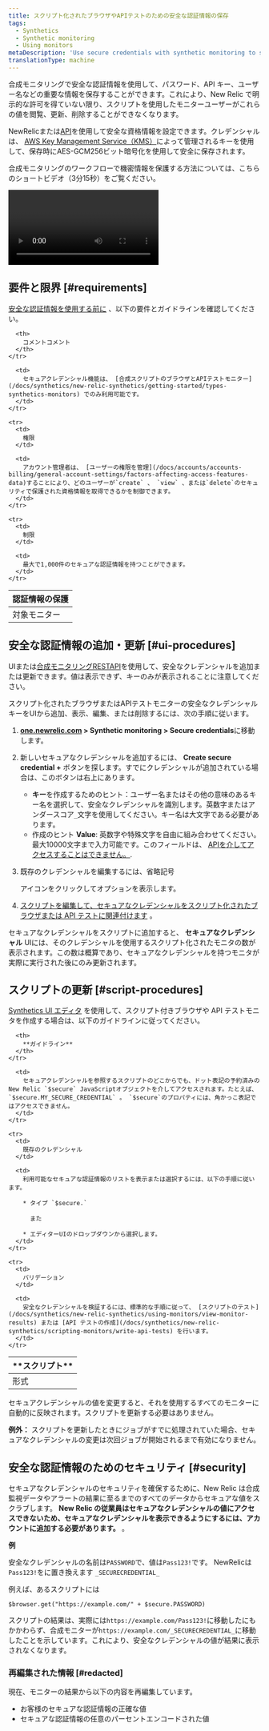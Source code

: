 ```yaml
---
title: スクリプト化されたブラウザやAPIテストのための安全な認証情報の保存
tags:
  - Synthetics
  - Synthetic monitoring
  - Using monitors
metaDescription: 'Use secure credentials with synthetic monitoring to store critical information, such as passwords, API keys, usernames, etc.'
translationType: machine
---
```


合成モニタリングで安全な認証情報を使用して、パスワード、API キー、ユーザー名などの重要な情報を保存することができます。これにより、New Relic で明示的な許可を得ていない限り、スクリプトを使用したモニターユーザーがこれらの値を閲覧、更新、削除することができなくなります。

NewRelicまたは[API](/docs/apis/synthetics-rest-api/secure-credentials-examples/use-synthetics-secure-credentials-apis)を使用して安全な資格情報を設定できます。クレデンシャルは、 [AWS Key Management Service（KMS）](https://aws.amazon.com/kms/)によって管理されるキーを使用して、保存時にAES-GCM256ビット暗号化を使用して安全に保存されます。

合成モニタリングのワークフローで機密情報を保護する方法については、こちらのショートビデオ（3分15秒）をご覧ください。

<Video
  id="BLrTnqIHRrU"
  type="youtube"
/>

## 要件と限界 [#requirements]

[安全な認証情報を使用する前に](#ui-procedures) 、以下の要件とガイドラインを確認してください。

<table>
  <thead>
    <tr>
      <th style={{ width: "200px" }}>
        認証情報の保護
      </th>

      <th>
        コメントコメント
      </th>
    </tr>
  </thead>

  <tbody>
    <tr>
      <td>
        対象モニター
      </td>

      <td>
        セキュアクレデンシャル機能は、 [合成スクリプトのブラウザとAPIテストモニター](/docs/synthetics/new-relic-synthetics/getting-started/types-synthetics-monitors) でのみ利用可能です。
      </td>
    </tr>

    <tr>
      <td>
        権限
      </td>

      <td>
        アカウント管理者は、 [ユーザーの権限を管理](/docs/accounts/accounts-billing/general-account-settings/factors-affecting-access-features-data)することにより、どのユーザーが`create` 、 `view` 、または`delete`のセキュリティで保護された資格情報を取得できるかを制御できます。
      </td>
    </tr>

    <tr>
      <td>
        制限
      </td>

      <td>
        最大で1,000件のセキュアな認証情報を持つことができます。
      </td>
    </tr>
  </tbody>
</table>

## 安全な認証情報の追加・更新 [#ui-procedures]

UIまたは[合成モニタリングRESTAPI](/docs/apis/synthetics-rest-api/secure-credentials-examples/use-synthetics-secure-credentials-apis#add-secure-credential)を使用して、安全なクレデンシャルを追加または更新できます。値は表示できず、キーのみが表示されることに注意してください。

スクリプト化されたブラウザまたはAPIテストモニターの安全なクレデンシャルキーをUIから追加、表示、編集、または削除するには、次の手順に従います。

1. **[one.newrelic.com](https://one.newrelic.com/all-capabilities) > Synthetic monitoring > Secure credentials**に移動します。

2. 新しいセキュアなクレデンシャルを追加するには、 **Create secure credential +** ボタンを探します。すでにクレデンシャルが追加されている場合は、このボタンは右上にあります。

   * **キー**を作成するためのヒント：ユーザー名またはその他の意味のあるキー名を選択して、安全なクレデンシャルを識別します。英数字またはアンダースコア`_`文字を使用してください。キー名は大文字である必要があります。
   * 作成のヒント **Value**: 英数字や特殊文字を自由に組み合わせてください。最大10000文字まで入力可能です。このフィールドは、 [APIを介してアクセスすることはできません。](/docs/apis/synthetics-rest-api/secure-credentials-examples/use-synthetics-secure-credentials-apis).

3. 既存のクレデンシャルを編集するには、省略記号

   <Icon name="fe-more-horizontal"/>

   アイコンをクリックしてオプションを表示します。

4. [スクリプトを編集して、セキュアなクレデンシャルをスクリプト化されたブラウザまたは API テストに関連付けます](#script-procedures) 。

セキュアなクレデンシャルをスクリプトに追加すると、 **セキュアなクレデンシャル** UIには、そのクレデンシャルを使用するスクリプト化されたモニタの数が表示されます。この数は概算であり、セキュアなクレデンシャルを持つモニタが実際に実行された後にのみ更新されます。

## スクリプトの更新 [#script-procedures]

[Synthetics UI エディタ](/docs/synthetics/new-relic-synthetics/scripting-monitors/write-scripted-browsers) を使用して、スクリプト付きブラウザや API テストモニタを作成する場合は、以下のガイドラインに従ってください。

<table>
  <thead>
    <tr>
      <th style={{ width: "200px" }}>
        **スクリプト**
      </th>

      <th>
        **ガイドライン**
      </th>
    </tr>
  </thead>

  <tbody>
    <tr>
      <td>
        形式
      </td>

      <td>
        セキュアクレデンシャルを参照するスクリプトのどこからでも、ドット表記の予約済みのNew Relic `$secure` JavaScriptオブジェクトを介してアクセスされます。たとえば、 `$secure.MY_SECURE_CREDENTIAL` 。 `$secure`のプロパティには、角かっこ表記ではアクセスできません。
      </td>
    </tr>

    <tr>
      <td>
        既存のクレデンシャル
      </td>

      <td>
        利用可能なセキュアな認証情報のリストを表示または選択するには、以下の手順に従います。

        * タイプ `$secure.`

          また

        * エディターUIのドロップダウンから選択します。
      </td>
    </tr>

    <tr>
      <td>
        バリデーション
      </td>

      <td>
        安全なクレデンシャルを検証するには、標準的な手順に従って、 [スクリプトのテスト](/docs/synthetics/new-relic-synthetics/using-monitors/view-monitor-results) または [API テストの作成](/docs/synthetics/new-relic-synthetics/scripting-monitors/write-api-tests) を行います。
      </td>
    </tr>
  </tbody>
</table>

セキュアクレデンシャルの値を変更すると、それを使用するすべてのモニターに自動的に反映されます。スクリプトを更新する必要はありません。

**例外：** スクリプトを更新したときにジョブがすでに処理されていた場合、セキュアなクレデンシャルの変更は次回ジョブが開始されるまで有効になりません。

## 安全な認証情報のためのセキュリティ [#security]

セキュアなクレデンシャルのセキュリティを確保するために、New Relic は合成監視データやアラートの結果に至るまでのすべてのデータからセキュアな値をスクラブします。 **New Relic の従業員はセキュアなクレデンシャルの値にアクセスできないため、セキュアなクレデンシャルを表示できるようにするには、アカウントに追加する必要があります。** 。

**例**

安全なクレデンシャルの名前は`PASSWORD`で、値は`Pass123!`です。 NewRelicは`Pass123!`をに置き換えます `_SECURECREDENTIAL_`

例えば、あるスクリプトには

```
$browser.get("https://example.com/" + $secure.PASSWORD)
```

スクリプトの結果は、実際には`https://example.com/Pass123!`に移動したにもかかわらず、合成モニターが`https://example.com/_SECURECREDENTIAL_`に移動したことを示しています。これにより、安全なクレデンシャルの値が結果に表示されなくなります。

### 再編集された情報 [#redacted]

現在、モニターの結果から以下の内容を再編集しています。

* お客様のセキュアな認証情報の正確な値
* セキュアな認証情報の任意のパーセントエンコードされた値